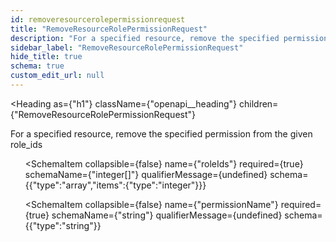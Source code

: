 ```yaml
---
id: removeresourcerolepermissionrequest
title: "RemoveResourceRolePermissionRequest"
description: "For a specified resource, remove the specified permission from the given role_ids"
sidebar_label: "RemoveResourceRolePermissionRequest"
hide_title: true
schema: true
custom_edit_url: null
---
```



<Heading
  as={"h1"}
  className={"openapi__heading"}
  children={"RemoveResourceRolePermissionRequest"}
>
</Heading>



For a specified resource, remove the specified permission from the given role_ids

<ul>
  <SchemaItem
    collapsible={false}
    name={"resourceName"}
    required={true}
    schemaName={"string"}
    qualifierMessage={undefined}
    schema={{"type":"string"}}
  >
    
  </SchemaItem><SchemaItem
    collapsible={false}
    name={"roleIds"}
    required={true}
    schemaName={"integer[]"}
    qualifierMessage={undefined}
    schema={{"type":"array","items":{"type":"integer"}}}
  >
    
  </SchemaItem><SchemaItem
    collapsible={false}
    name={"permissionName"}
    required={true}
    schemaName={"string"}
    qualifierMessage={undefined}
    schema={{"type":"string"}}
  >
    
  </SchemaItem>
</ul>
            